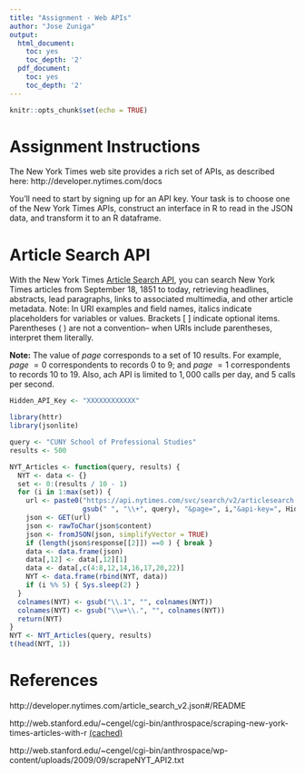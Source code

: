 ```yaml
---
title: "Assignment - Web APIs"
author: "Jose Zuniga"
output:
  html_document:
    toc: yes
    toc_depth: '2'
  pdf_document:
    toc: yes
    toc_depth: '2'
---
```


```r
knitr::opts_chunk$set(echo = TRUE)
```

# Assignment Instructions

The New York Times web site provides a rich set of APIs, as described here: http://developer.nytimes.com/docs

You'll need to start by signing up for an API key. Your task is to choose one of the New York Times APIs, construct an interface in R to read in the JSON data, and transform it to an R dataframe.

# Article Search API

With the New York Times [Article Search API](http://developer.nytimes.com/article_search_v2.json), you can search New York Times articles from September 18, 1851 to today, retrieving headlines, abstracts, lead paragraphs, links to associated multimedia, and other article metadata. Note: In URI examples and field names, italics indicate placeholders for variables or values. Brackets [ ] indicate optional items. Parentheses ( ) are not a convention-- when URIs include parentheses, interpret them literally. 

**Note:** The value of *page* corresponds to a set of $10$ results. For example, *page* $=0$ correspondents to records $0$ to $9$; and *page* $=1$ correspondents to records $10$ to $19$. Also, ach API is limited to $1,000$ calls per day, and $5$ calls per second.
```r
Hidden_API_Key <- "XXXXXXXXXXXX"
```
```r
library(httr)
library(jsonlite)

query <- "CUNY School of Professional Studies"
results <- 500

NYT_Articles <- function(query, results) {
  NYT <- data <- {}
  set <- 0:(results / 10 - 1)
  for (i in 1:max(set)) {
    url <- paste0("https://api.nytimes.com/svc/search/v2/articlesearch.json?q=",
                  gsub(" ", "\\+", query), "&page=", i,"&api-key=", Hidden_API_Key)
    json <- GET(url)
    json <- rawToChar(json$content)
    json <- fromJSON(json, simplifyVector = TRUE)
    if (length(json$response[[2]]) ==0 ) { break }
    data <- data.frame(json)
    data[,12] <- data[,12][1]
    data <- data[,c(4:8,12,14,16,17,20,22)]
    NYT <- data.frame(rbind(NYT, data))
    if (i %% 5) { Sys.sleep(2) }
  }
  colnames(NYT) <- gsub("\\.1", "", colnames(NYT))
  colnames(NYT) <- gsub("\\w+\\.", "", colnames(NYT))
  return(NYT)
}
NYT <- NYT_Articles(query, results)
t(head(NYT, 1))
```

# References

http://developer.nytimes.com/article_search_v2.json#/README

http://web.stanford.edu/~cengel/cgi-bin/anthrospace/scraping-new-york-times-articles-with-r [(cached)](http://webcache.googleusercontent.com/search?q=cache:-Kr1l1uZr34J:web.stanford.edu/~cengel/cgi-bin/anthrospace/scraping-new-york-times-articles-with-r+&cd=2&hl=en&ct=clnk&gl=us)

http://web.stanford.edu/~cengel/cgi-bin/anthrospace/wp-content/uploads/2009/09/scrapeNYT_API2.txt